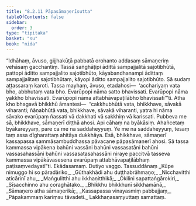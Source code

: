 ```yaml
---
title: "8.2.11 Pāpasāmaṇerīsutta"
tableOfContents: false
sidebar:
  order: 3
type: "tipitaka"
basket: "su"
book: "nida"
---
```



<DynamicBreadcrumb />

<Division number="222" book="nida">

<Paragraph number="1204" book="nida">
“Idhāhaṃ, āvuso, gijjhakūṭā pabbatā orohanto addasaṃ sāmaṇeriṃ vehāsaṃ gacchantiṃ. Tassā saṅghāṭipi ādittā sampajjalitā sajotibhūtā, pattopi āditto sampajjalito sajotibhūto, kāyabandhanampi ādittaṃ sampajjalitaṃ sajotibhūtaṃ, kāyopi āditto sampajjalito sajotibhūto. Sā sudaṃ aṭṭassaraṃ karoti. Tassa mayhaṃ, āvuso, etadahosi—  ‘acchariyaṃ vata bho, abbhutaṃ vata bho. Evarūpopi nāma satto bhavissati. Evarūpopi nāma yakkho bhavissati. Evarūpopi nāma attabhāvapaṭilābho bhavissatī’”ti.
</Paragraph>

<Paragraph number="1205" book="nida">
Atha kho bhagavā bhikkhū āmantesi—  “cakkhubhūtā vata, bhikkhave, sāvakā viharanti; ñāṇabhūtā vata, bhikkhave, sāvakā viharanti, yatra hi nāma sāvako evarūpaṃ ñassati vā dakkhati vā sakkhiṃ vā karissati. Pubbeva me sā, bhikkhave, sāmaṇerī diṭṭhā ahosi. Api cāhaṃ na byākāsiṃ. Ahañcetaṃ byākareyyaṃ, pare ca me na saddaheyyuṃ. Ye me na saddaheyyuṃ, tesaṃ taṃ assa dīgharattaṃ ahitāya dukkhāya. Esā, bhikkhave, sāmaṇerī kassapassa sammāsambuddhassa pāvacane pāpasāmaṇerī ahosi. Sā tassa kammassa vipākena bahūni vassāni bahūni vassasatāni bahūni vassasahassāni bahūni vassasatasahassāni niraye paccitvā tasseva kammassa vipākāvasesena evarūpaṃ attabhāvapaṭilābhaṃ paṭisaṃvedayatī”ti.

</Paragraph>
</Division>

<Paragraph number="1206" type="center" book="nida">
Ekādasamaṃ.



</Paragraph>

<Paragraph number="1207" type="center" book="nida">
Dutiyo vaggo.



</Paragraph>

<Paragraph number="1208" type="center" book="nida">
Tassuddānaṃ


</Paragraph>

<Paragraph number="1209" type="verses" book="nida">
_Kūpe nimuggo hi so pāradāriko,_  
_Gūthakhādi ahu duṭṭhabrāhmaṇo;_  
_Nicchavitthi aticārinī ahu,_  
_Maṅgulitthi ahu ikkhaṇitthikā;_  
_Okilini sapattaṅgārokiri,_  
_Sīsacchinno ahu coraghātako._  

</Paragraph>

<Paragraph number="1210" type="verses" book="nida">
_Bhikkhu bhikkhunī sikkhamānā,_  
_Sāmaṇero atha sāmaṇerikā;_  
_Kassapassa vinayasmiṃ pabbajjaṃ,_  
_Pāpakammaṃ kariṃsu tāvadeti._  


</Paragraph>

<Paragraph number="1211" type="center" book="nida">
Lakkhaṇasaṃyuttaṃ samattaṃ.
</Paragraph>